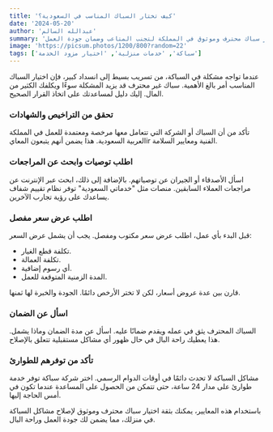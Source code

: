 ```yaml
---
title: 'كيف تختار السباك المناسب في السعودية؟'
date: '2024-05-20'
author: 'عبدالله السالم'
summary: 'مشاكل السباكة يمكن أن تكون كابوسًا. تعلم كيفية اختيار سباك محترف وموثوق في المملكة لتجنب المتاعب وضمان جودة العمل.'
image: 'https://picsum.photos/1200/800?random=22'
tags: ['سباكة', 'خدمات منزلية', 'اختيار مزود الخدمة']
---
```


عندما تواجه مشكلة في السباكة، من تسريب بسيط إلى انسداد كبير، فإن اختيار السباك المناسب أمر بالغ الأهمية. سباك غير محترف قد يزيد المشكلة سوءًا ويكلفك الكثير من المال. إليك دليل لمساعدتك على اتخاذ القرار الصحيح.

### تحقق من التراخيص والشهادات
تأكد من أن السباك أو الشركة التي تتعامل معها مرخصة ومعتمدة للعمل في المملكة العربية السعودية. هذا يضمن أنهم يتبعون المعايir الفنية ومعايير السلامة.

### اطلب توصيات وابحث عن المراجعات
اسأل الأصدقاء أو الجيران عن توصياتهم. بالإضافة إلى ذلك، ابحث عبر الإنترنت عن مراجعات العملاء السابقين. منصات مثل "خدماتي السعودية" توفر نظام تقييم شفاف يساعدك على رؤية تجارب الآخرين.

### اطلب عرض سعر مفصل
قبل البدء بأي عمل، اطلب عرض سعر مكتوب ومفصل. يجب أن يشمل عرض السعر:
- تكلفة قطع الغيار.
- تكلفة العمالة.
- أي رسوم إضافية.
- المدة الزمنية المتوقعة للعمل.

قارن بين عدة عروض أسعار، لكن لا تختر الأرخص دائمًا. الجودة والخبرة لها ثمنها.

### اسأل عن الضمان
السباك المحترف يثق في عمله ويقدم ضمانًا عليه. اسأل عن مدة الضمان وماذا يشمل. هذا يعطيك راحة البال في حال ظهور أي مشاكل مستقبلية تتعلق بالإصلاح.

### تأكد من توفرهم للطوارئ
مشاكل السباكة لا تحدث دائمًا في أوقات الدوام الرسمي. اختر شركة سباكة توفر خدمة طوارئ على مدار 24 ساعة، حتى تتمكن من الحصول على المساعدة عندما تكون في أمس الحاجة إليها.

باستخدام هذه المعايير، يمكنك بثقة اختيار سباك محترف وموثوق لإصلاح مشاكل السباكة في منزلك، مما يضمن لك جودة العمل وراحة البال.
